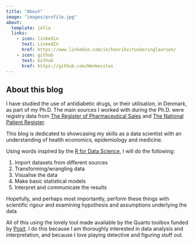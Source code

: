 ```yaml
---
title: "About"
image: "images/profile.jpg"
about:
  template: jolla
  links:
    - icon: linkedin
      text: LinkedIn
      href: https://www.linkedin.com/in/henrikvitusberinglaursen/
    - icon: github
      text: Github
      href: https://github.com/Henkevitus
---
```


## About this blog

I have studied the use of antidiabetic drugs, or their utilisation, in Denmark, as part of my Ph.D. The main sources I worked with during the Ph.D. were registry data from [The Register of Pharmaceutical Sales](https://english.sundhedsdatastyrelsen.dk/health-data-and-registers/national-health-registers#) and [The National Patient Register](https://english.sundhedsdatastyrelsen.dk/health-data-and-registers/national-health-registers#).

This blog is dedicated to showcasing my skills as a data scientist with an understanding of health economics, epidemiology and medicine.

Using words inspired by the [R for Data Science](https://r4ds.hadley.nz/whole-game), I will do the following:

1.  Import datasets from different sources
2.  Transforming/wrangling data
3.  Visualise the data
4.  Make basic statistical models
5.  Interpret and communicate the results

Hopefully, and perhaps most importantly, perform these things with scientific rigour and examining hypothesis and assumptions underlying the data

All of this using the lovely tool made available by the Quarto toolbox funded by [Posit](https://quarto.org/about.html). I do this because I am thoroughly interested in data analysis and interpretation, and because I love playing detective and figuring stuff out.


